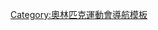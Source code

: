 {{Navbox
| name = 奧林匹克運動會獎牌得主
| title = [[奥林匹克运动会奖牌获得者列表|奧林匹克運動會獎牌得主]]
| image = [[File:Olympic rings without rims.svg|100px|Olympic rings]]
| bodyclass = hlist
| titlestyle = background: #BFD7FF
| basestyle = background:#DDEBFF
| abovestyle = background: #D5E6FF
| belowstyle = background: #D5E6FF
| state = {{{state|autocollapse}}}

| above = 
* [[奧林匹克運動會獎牌]]
* [[奥林匹克运动会奖牌统计]]
* [[奥林匹克运动会奖牌获得者列表]]
* [[遭剥夺奥运会奖牌列表]]
* [[皮埃爾·德·顧拜旦獎章]]

| group1 = '''[[夏季奥林匹克运动会|夏季奧運會]]'''
| list1 = 
* [[1896年夏季奧林匹克運動會獎牌得主|1896年]]
* [[1900年夏季奧林匹克運動會獎牌得主|1900年]]
* [[1904年夏季奧林匹克運動會獎牌得主|1904年]]
* [[1908年夏季奧林匹克運動會獎牌得主|1908年]]
* [[1912年夏季奧林匹克運動會獎牌得主|1912年]]
* [[1920年夏季奧林匹克運動會獎牌得主|1920年]]
* [[1924年夏季奧林匹克運動會獎牌得主|1924年]]
* [[1928年夏季奧林匹克運動會獎牌得主|1928年]]
* [[1932年夏季奧林匹克運動會獎牌得主|1932年]]
* [[1936年夏季奧林匹克運動會獎牌得主|1936年]]
* [[1948年夏季奧林匹克運動會獎牌得主|1948年]]
* [[1952年夏季奧林匹克運動會獎牌得主|1952年]]
* [[1956年夏季奧林匹克運動會獎牌得主|1956年]]
* [[1960年夏季奧林匹克運動會獎牌得主|1960年]]
* [[1964年夏季奧林匹克運動會獎牌得主|1964年]]
* [[1968年夏季奧林匹克運動會獎牌得主|1968年]]
* [[1972年夏季奧林匹克運動會獎牌得主|1972年]]
* [[1976年夏季奧林匹克運動會獎牌得主|1976年]]
* [[1980年夏季奧林匹克運動會獎牌得主|1980年]]
* [[1984年夏季奧林匹克運動會獎牌得主|1984年]]
* [[1988年夏季奧林匹克運動會獎牌得主|1988年]]
* [[1992年夏季奧林匹克運動會獎牌得主|1992年]]
* [[1996年夏季奧林匹克運動會獎牌得主|1996年]]
* [[2000年夏季奧林匹克運動會獎牌得主|2000年]]
* [[2004年夏季奧林匹克運動會獎牌得主|2004年]]
* [[2008年夏季奧林匹克運動會獎牌得主名單|2008年]]
* [[2012年夏季奥林匹克运动会奖牌得主|2012年]]
* [[2016年夏季奧林匹克運動會獎牌得主|2016年]]
* [[2020年夏季奧林匹克運動會獎牌得主|2020年]]

| group2 = '''[[冬季奥林匹克运动会|冬季奧運會]]'''
| list2 = 
* [[1924年冬季奧林匹克運動會獎牌得主|1924年]]
* [[1928年冬季奧林匹克運動會獎牌得主|1928年]]
* [[1932年冬季奧林匹克運動會獎牌得主|1932年]]
* [[1936年冬季奧林匹克運動會獎牌得主|1936年]]
* [[1948年冬季奧林匹克運動會獎牌得主|1948年]]
* [[1952年冬季奧林匹克運動會獎牌得主|1952年]]
* [[1956年冬季奧林匹克運動會獎牌得主|1956年]]
* [[1960年冬季奧林匹克運動會獎牌得主|1960年]]
* [[1964年冬季奧林匹克運動會獎牌得主|1964年]]
* [[1968年冬季奧林匹克運動會獎牌得主|1968年]]
* [[1972年冬季奧林匹克運動會獎牌得主|1972年]]
* [[1976年冬季奧林匹克運動會獎牌得主|1976年]]
* [[1980年冬季奧林匹克運動會獎牌得主|1980年]]
* [[1984年冬季奧林匹克運動會獎牌得主|1984年]]
* [[1988年冬季奧林匹克運動會獎牌得主|1988年]]
* [[1992年冬季奧林匹克運動會獎牌得主|1992年]]
* [[1994年冬季奧林匹克運動會獎牌得主|1994年]]
* [[1998年冬季奧林匹克運動會獎牌得主|1998年]]
* [[2002年冬季奧林匹克運動會獎牌得主|2002年]]
* [[2006年冬季奧林匹克運動會獎牌得主|2006年]]
* [[2010年冬季奧林匹克運動會獎牌得主|2010年]]
* [[2014年冬季奧林匹克運動會獎牌得主|2014年]]
* [[2018年冬季奥林匹克运动会奖牌得主|2018年]]
* [[2022年冬季奥林匹克运动会奖牌得主|2022年]]
}}<noinclude>
<!-- PLEASE ADD THIS TEMPLATE'S CATEGORIES AND INTERWIKIS TO THE /doc SUBPAGE, THANKS -->
[[Category:奧林匹克運動會導航模板]]
{{Documentation}}
</noinclude>